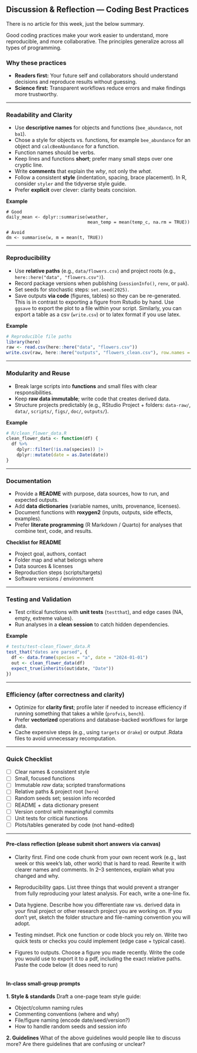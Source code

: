 ## Discussion & Reflection —  Coding Best Practices

There is no article for this week, just the below summary. 

Good coding practices make your work easier to understand, more reproducible, and more collaborative. The principles generalize across all types of programming.

### Why these practices

- **Readers first:** Your future self and collaborators should understand decisions and reproduce results without guessing.
- **Science first:** Transparent workflows reduce errors and make findings more trustworthy.

---

### Readability and Clarity

- Use **descriptive names** for objects and functions (`bee_abundance`, not `ba1`).
- Chose a style for objects vs. functions, for example `bee_abundance` for an object and `calcBeeAbundance` for a function. 
- Function names should be verbs. 
- Keep lines and functions **short**; prefer many small steps over one cryptic line.
- Write **comments** that explain the *why*, not only the *what*.
- Follow a consistent **style** (indentation, spacing, brace placement). In R, consider `styler` and the tidyverse style guide.
- Prefer **explicit** over clever: clarity beats concision.

**Example**

```
# Good
daily_mean <- dplyr::summarise(weather,
                               mean_temp = mean(temp_c, na.rm = TRUE))

# Avoid
dm <- summarise(w, m = mean(t, TRUE))
```

---

### Reproducibility

- Use **relative paths** (e.g., `data/flowers.csv`) and project roots (e.g., `here::here("data", "flowers.csv")`).
- Record package versions when publishing (`sessionInfo()`, `renv`, or `pak`).
- Set seeds for stochastic steps: `set.seed(2025)`.
- Save outputs **via code** (figures, tables) so they can be re-generated. This is in contrast to exporting a figure from Rstudio by hand. Use `ggsave` to export the plot to a file within your script. Similarly, you can export a table as a csv (`write.csv`) or to latex format if you use latex.

**Example**

```r
# Reproducible file paths
library(here)
raw <- read.csv(here::here("data", "flowers.csv"))
write.csv(raw, here::here("outputs", "flowers_clean.csv"), row.names = FALSE)
```

---

### Modularity and Reuse

- Break large scripts into **functions** and small files with clear responsibilities.
- Keep **raw data immutable**; write code that creates derived data.
- Structure projects predictably (e.g., RStudio Project + folders: `data-raw/`, `data/`, `scripts/`, `figs/`, `doc/`, `outputs/`).

**Example**

```r
# R/clean_flower_data.R
clean_flower_data <- function(df) {
  df %>%
    dplyr::filter(!is.na(species)) |>
    dplyr::mutate(date = as.Date(date))
}
```

---

### Documentation

- Provide a **README** with purpose, data sources, how to run, and expected outputs.
- Add **data dictionaries** (variable names, units, provenance, licenses).
- Document functions with **roxygen2** (inputs, outputs, side effects, examples).
- Prefer **literate programming** (R Markdown / Quarto) for analyses that combine text, code, and results.

**Checklist for README**

- Project goal, authors, contact
- Folder map and what belongs where
- Data sources & licenses
- Reproduction steps (scripts/targets)
- Software versions / environment

---


### Testing and Validation

- Test critical functions with **unit tests** (`testthat`), and edge cases (NA, empty, extreme values).
- Run analyses in a **clean session** to catch hidden dependencies.

**Example**

```r
# tests/test-clean_flower_data.R
test_that("dates are parsed", {
  df <- data.frame(species = "a", date = "2024-01-01")
  out <- clean_flower_data(df)
  expect_true(inherits(out$date, "Date"))
})
```

---

### Efficiency (after correctness and clarity)

- Optimize for **clarity first**; profile later if needed to increase efficiency if running something that takes a while (`profvis`, `bench`).
- Prefer **vectorized** operations and database-backed workflows for large data.
- Cache expensive steps (e.g., using `targets` or `drake`) or output .Rdata files to avoid unnecessary recomputation.

---

### Quick Checklist

- [ ] Clear names & consistent style  
- [ ] Small, focused functions  
- [ ] Immutable *raw* data; scripted transformations  
- [ ] Relative paths & project root (`here`)  
- [ ] Random seeds set; session info recorded  
- [ ] README + data dictionary present  
- [ ] Version control with meaningful commits  
- [ ] Unit tests for critical functions  
- [ ] Plots/tables generated by code (not hand-edited)  

---

#### Pre‑class reflection (please submit short answers via canvas)

- Clarity first. Find one code chunk from your own recent work (e.g., last week or this week's lab, other work) that is hard to read. Rewrite it with clearer names and comments. In 2–3 sentences, explain what you changed and why.

- Reproducibility gaps. List three things that would prevent a stranger from fully reproducing your latest analysis. For each, write a one-line fix.

- Data hygiene. Describe how you differentiate raw vs. derived data in your final project or other research project you are working on. If you don’t yet, sketch the folder structure and file-naming convention you will adopt.

- Testing mindset. Pick one function or code block you rely on. Write two quick tests or checks you could implement (edge case + typical case).

- Figures to outputs. Choose a figure you made recently. Write the code you would use to export it to a pdf, including the exact relative paths. Paste the code below (it does need to run)

```r
```

#### In‑class small‑group prompts

**1. Style & standards** Draft a one-page team style guide:

- Object/column naming rules
- Commenting conventions (where and why)
- File/figure naming (encode date/seed/version?)
- How to handle random seeds and session info

**2. Guidelines** What of the above guidelines would people like to discuss more? Are there guidelines that are confusing or unclear?

